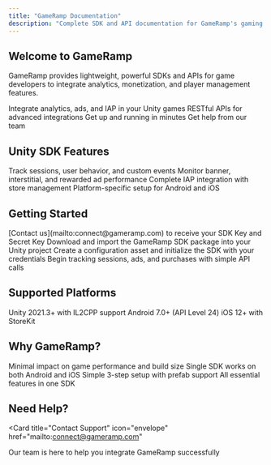 ```yaml
---
title: "GameRamp Documentation"
description: "Complete SDK and API documentation for GameRamp's gaming infrastructure platform"
---
```


## Welcome to GameRamp

GameRamp provides lightweight, powerful SDKs and APIs for game developers to integrate analytics, monetization, and player management features.

<CardGroup cols={2}>
  <Card
    title="Unity SDK"
    icon="unity"
    href="/sdks/unity/introduction"
  >
    Integrate analytics, ads, and IAP in your Unity games
  </Card>
  <Card
    title="API Reference"
    icon="code"
    href="/api-reference/introduction"
  >
    RESTful APIs for advanced integrations
  </Card>
  <Card
    title="Quick Start"
    icon="rocket"
    href="/quickstart"
  >
    Get up and running in minutes
  </Card>
  <Card
    title="Support"
    icon="life-ring"
    href="mailto:connect@gameramp.com"
  >
    Get help from our team
  </Card>
</CardGroup>

## Unity SDK Features

<CardGroup cols={2}>
  <Card
    title="Analytics"
    icon="chart-line"
    href="/sdks/unity/analytics"
  >
    Track sessions, user behavior, and custom events
  </Card>
  <Card
    title="Ads Tracking"
    icon="rectangle-ad"
    href="/sdks/unity/ads"
  >
    Monitor banner, interstitial, and rewarded ad performance
  </Card>
  <Card
    title="In-App Purchases"
    icon="shopping-cart"
    href="/sdks/unity/iap"
  >
    Complete IAP integration with store management
  </Card>
  <Card
    title="Configuration"
    icon="gear"
    href="/sdks/unity/configuration"
  >
    Platform-specific setup for Android and iOS
  </Card>
</CardGroup>

## Getting Started

<Steps>
  <Step title="Get Your Credentials">
    [Contact us](mailto:connect@gameramp.com) to receive your SDK Key and Secret Key
  </Step>
  <Step title="Install the SDK">
    Download and import the GameRamp SDK package into your Unity project
  </Step>
  <Step title="Initialize">
    Create a configuration asset and initialize the SDK with your credentials
  </Step>
  <Step title="Start Tracking">
    Begin tracking sessions, ads, and purchases with simple API calls
  </Step>
</Steps>

## Supported Platforms

<CardGroup cols={3}>
  <Card title="Unity" icon="unity">
    Unity 2021.3+ with IL2CPP support
  </Card>
  <Card title="Android" icon="android">
    Android 7.0+ (API Level 24)
  </Card>
  <Card title="iOS" icon="apple">
    iOS 12+ with StoreKit
  </Card>
</CardGroup>

## Why GameRamp?

<CardGroup cols={2}>
  <Card title="Lightweight" icon="feather">
    Minimal impact on game performance and build size
  </Card>
  <Card title="Cross-Platform" icon="layer-group">
    Single SDK works on both Android and iOS
  </Card>
  <Card title="Easy Integration" icon="plug">
    Simple 3-step setup with prefab support
  </Card>
  <Card title="Comprehensive" icon="box">
    All essential features in one SDK
  </Card>
</CardGroup>

## Need Help?

<Card
  title="Contact Support"
  icon="envelope"
  href="mailto:connect@gameramp.com"
>
  Our team is here to help you integrate GameRamp successfully
</Card>
